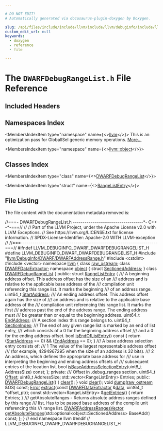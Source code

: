 ```yaml
---

# DO NOT EDIT!
# Automatically generated via docusaurus-plugin-doxygen by Doxygen.

slug: /api/files/include/include/llvm/include/llvm/debuginfo/include/llvm/debuginfo/dwarf/dwarfdebugrangelist-h
custom_edit_url: null
keywords:
  - doxygen
  - reference
  - file

---
```





# The `DWARFDebugRangeList.h` File Reference

<DoxygenPage pluginConfig={pluginConfig}>



## Included Headers

<IncludesList>
<IncludesListItem
  filePath="llvm/DebugInfo/DWARF/DWARFAddressRange.h"
  permalink="/docs/api/files/include/include/llvm/include/llvm/debuginfo/include/llvm/debuginfo/dwarf/dwarfaddressrange-h"
  isLocal="true" />
<IncludesListItem
  filePath="cstdint"
  permalink=""
  isLocal="false" />
<IncludesListItem
  filePath="vector"
  permalink=""
  isLocal="false" />
</IncludesList>

## Namespaces Index

<MembersIndex>

<MembersIndexItem
  type="namespace"
  name={<><a href="/docs/api/namespaces/llvm">llvm</a></>}>
This is an optimization pass for GlobalISel generic memory operations. <a href="/docs/api/namespaces/llvm/#details">More...</a>
</MembersIndexItem>

<MembersIndexItem
  type="namespace"
  name={<><a href="/docs/api/namespaces/llvm/object">llvm::object</a></>}>
</MembersIndexItem>

</MembersIndex>

## Classes Index

<MembersIndex>

<MembersIndexItem
  type="class"
  name={<><a href="/docs/api/classes/llvm/dwarfdebugrangelist">DWARFDebugRangeList</a></>}>
</MembersIndexItem>

<MembersIndexItem
  type="struct"
  name={<><a href="/docs/api/structs/llvm/dwarfdebugrangelist/rangelistentry">RangeListEntry</a></>}>
</MembersIndexItem>

</MembersIndex>


## File Listing

The file content with the documentation metadata removed is:

<ProgramListing>

<Link id="l00001" /><CodeLine lineNumber="1"><Highlight kind="comment">//===- DWARFDebugRangeList.h ------------------------------------&#42;- C++ -&#42;-===//</Highlight><Highlight kind="normal"></Highlight></CodeLine>
<Link id="l00002" /><CodeLine lineNumber="2"><Highlight kind="normal"></Highlight><Highlight kind="comment">//</Highlight><Highlight kind="normal"></Highlight></CodeLine>
<Link id="l00003" /><CodeLine lineNumber="3"><Highlight kind="normal"></Highlight><Highlight kind="comment">// Part of the LLVM Project, under the Apache License v2.0 with LLVM Exceptions.</Highlight><Highlight kind="normal"></Highlight></CodeLine>
<Link id="l00004" /><CodeLine lineNumber="4"><Highlight kind="normal"></Highlight><Highlight kind="comment">// See https://llvm.org/LICENSE.txt for license information.</Highlight><Highlight kind="normal"></Highlight></CodeLine>
<Link id="l00005" /><CodeLine lineNumber="5"><Highlight kind="normal"></Highlight><Highlight kind="comment">// SPDX-License-Identifier: Apache-2.0 WITH LLVM-exception</Highlight><Highlight kind="normal"></Highlight></CodeLine>
<Link id="l00006" /><CodeLine lineNumber="6"><Highlight kind="normal"></Highlight><Highlight kind="comment">//</Highlight><Highlight kind="normal"></Highlight></CodeLine>
<Link id="l00007" /><CodeLine lineNumber="7"><Highlight kind="normal"></Highlight><Highlight kind="comment">//===----------------------------------------------------------------------===//</Highlight><Highlight kind="normal"></Highlight></CodeLine>
<Link id="l00008" /><CodeLine lineNumber="8"><Highlight kind="normal"></Highlight></CodeLine>
<Link id="l00009" /><CodeLine lineNumber="9"><Highlight kind="normal"></Highlight><Highlight kind="preprocessor">#ifndef LLVM&#95;DEBUGINFO&#95;DWARF&#95;DWARFDEBUGRANGELIST&#95;H</Highlight><Highlight kind="normal"></Highlight></CodeLine>
<Link id="l00010" /><CodeLine lineNumber="10"><Highlight kind="normal"></Highlight><Highlight kind="preprocessor">#define LLVM&#95;DEBUGINFO&#95;DWARF&#95;DWARFDEBUGRANGELIST&#95;H</Highlight><Highlight kind="normal"></Highlight></CodeLine>
<Link id="l00011" /><CodeLine lineNumber="11"><Highlight kind="normal"></Highlight></CodeLine>
<Link id="l00012" /><CodeLine lineNumber="12"><Highlight kind="normal"></Highlight><Highlight kind="preprocessor">#include &quot;<a href="/docs/api/files/include/include/llvm/include/llvm/debuginfo/include/llvm/debuginfo/dwarf/dwarfaddressrange-h">llvm/DebugInfo/DWARF/DWARFAddressRange.h</a>&quot;</Highlight><Highlight kind="normal"></Highlight></CodeLine>
<Link id="l00013" /><CodeLine lineNumber="13"><Highlight kind="normal"></Highlight><Highlight kind="preprocessor">#include &lt;cstdint&gt;</Highlight><Highlight kind="normal"></Highlight></CodeLine>
<Link id="l00014" /><CodeLine lineNumber="14"><Highlight kind="normal"></Highlight><Highlight kind="preprocessor">#include &lt;vector&gt;</Highlight><Highlight kind="normal"></Highlight></CodeLine>
<Link id="l00015" /><CodeLine lineNumber="15"><Highlight kind="normal"></Highlight></CodeLine>
<Link id="l00016" /><CodeLine lineNumber="16"><Highlight kind="normal"></Highlight><Highlight kind="keyword">namespace </Highlight><Highlight kind="normal"><a href="/docs/api/namespaces/llvm">llvm</a> &#123;</Highlight></CodeLine>
<Link id="l00017" /><CodeLine lineNumber="17"><Highlight kind="normal"></Highlight></CodeLine>
<Link id="l00018" /><CodeLine lineNumber="18"><Highlight kind="normal"></Highlight><Highlight kind="keyword">class </Highlight><Highlight kind="normal"><a href="/docs/api/classes/llvm/raw-ostream">raw&#95;ostream</a>;</Highlight></CodeLine>
<Link id="l00019" /><CodeLine lineNumber="19"><Highlight kind="normal"></Highlight><Highlight kind="keyword">class </Highlight><Highlight kind="normal"><a href="/docs/api/classes/llvm/dwarfdataextractor">DWARFDataExtractor</a>;</Highlight></CodeLine>
<Link id="l00020" /><CodeLine lineNumber="20"><Highlight kind="normal"></Highlight><Highlight kind="keyword">namespace </Highlight><Highlight kind="normal"><a href="/docs/api/namespaces/llvm/object">object</a> &#123;</Highlight></CodeLine>
<Link id="l00021" /><CodeLine lineNumber="21"><Highlight kind="normal"></Highlight><Highlight kind="keyword">struct </Highlight><Highlight kind="normal"><a href="/docs/api/structs/llvm/object/sectionedaddress">SectionedAddress</a>;</Highlight></CodeLine>
<Link id="l00022" /><CodeLine lineNumber="22"><Highlight kind="normal">&#125;</Highlight></CodeLine>
<Link id="l00023" /><CodeLine lineNumber="23"><Highlight kind="normal"></Highlight></CodeLine>
<Link id="l00024" /><CodeLine lineNumber="24" lineLink="/docs/api/classes/llvm/dwarfdebugrangelist"><Highlight kind="normal"></Highlight><Highlight kind="keyword">class </Highlight><Highlight kind="normal"><a href="/docs/api/classes/llvm/dwarfdebugrangelist/#aef759d53de453cd7140b861279675f9c">DWARFDebugRangeList</a> &#123;</Highlight></CodeLine>
<Link id="l00025" /><CodeLine lineNumber="25"><Highlight kind="normal"></Highlight><Highlight kind="keyword">public</Highlight><Highlight kind="normal">:</Highlight></CodeLine>
<Link id="l00026" /><CodeLine lineNumber="26" lineLink="/docs/api/structs/llvm/dwarfdebugrangelist/rangelistentry"><Highlight kind="normal">  </Highlight><Highlight kind="keyword">struct </Highlight><Highlight kind="normal"><a href="/docs/api/structs/llvm/dwarfdebugrangelist/rangelistentry">RangeListEntry</a> &#123;</Highlight><Highlight kind="comment"></Highlight></CodeLine>
<Link id="l00027" /><CodeLine lineNumber="27"><Highlight kind="comment">    /// A beginning address offset. This address offset has the size of an</Highlight></CodeLine>
<Link id="l00028" /><CodeLine lineNumber="28"><Highlight kind="comment">    /// address and is relative to the applicable base address of the</Highlight></CodeLine>
<Link id="l00029" /><CodeLine lineNumber="29"><Highlight kind="comment">    /// compilation unit referencing this range list. It marks the beginning</Highlight></CodeLine>
<Link id="l00030" /><CodeLine lineNumber="30"><Highlight kind="comment">    /// of an address range.</Highlight><Highlight kind="normal"></Highlight></CodeLine>
<Link id="l00031" /><CodeLine lineNumber="31" lineLink="/docs/api/structs/llvm/dwarfdebugrangelist/rangelistentry/#afa95d135ac835ee0ca83041eccee588e"><Highlight kind="normal">    uint64&#95;t <a href="/docs/api/structs/llvm/dwarfdebugrangelist/rangelistentry/#afa95d135ac835ee0ca83041eccee588e">StartAddress</a>;</Highlight><Highlight kind="comment"></Highlight></CodeLine>
<Link id="l00032" /><CodeLine lineNumber="32"><Highlight kind="comment">    /// An ending address offset. This address offset again has the size of</Highlight></CodeLine>
<Link id="l00033" /><CodeLine lineNumber="33"><Highlight kind="comment">    /// an address and is relative to the applicable base address of the</Highlight></CodeLine>
<Link id="l00034" /><CodeLine lineNumber="34"><Highlight kind="comment">    /// compilation unit referencing this range list. It marks the first</Highlight></CodeLine>
<Link id="l00035" /><CodeLine lineNumber="35"><Highlight kind="comment">    /// address past the end of the address range. The ending address must</Highlight></CodeLine>
<Link id="l00036" /><CodeLine lineNumber="36"><Highlight kind="comment">    /// be greater than or equal to the beginning address.</Highlight><Highlight kind="normal"></Highlight></CodeLine>
<Link id="l00037" /><CodeLine lineNumber="37" lineLink="/docs/api/structs/llvm/dwarfdebugrangelist/rangelistentry/#af6fe00f34df9ba6fbd7f315f74d8cce9"><Highlight kind="normal">    uint64&#95;t <a href="/docs/api/structs/llvm/dwarfdebugrangelist/rangelistentry/#af6fe00f34df9ba6fbd7f315f74d8cce9">EndAddress</a>;</Highlight><Highlight kind="comment"></Highlight></CodeLine>
<Link id="l00038" /><CodeLine lineNumber="38"><Highlight kind="comment">    /// A section index this range belongs to.</Highlight><Highlight kind="normal"></Highlight></CodeLine>
<Link id="l00039" /><CodeLine lineNumber="39" lineLink="/docs/api/structs/llvm/dwarfdebugrangelist/rangelistentry/#a39f92efb881f3cb191e3cd53720a136a"><Highlight kind="normal">    uint64&#95;t <a href="/docs/api/structs/llvm/dwarfdebugrangelist/rangelistentry/#a39f92efb881f3cb191e3cd53720a136a">SectionIndex</a>;</Highlight></CodeLine>
<Link id="l00040" /><CodeLine lineNumber="40"><Highlight kind="normal"></Highlight><Highlight kind="comment"></Highlight></CodeLine>
<Link id="l00041" /><CodeLine lineNumber="41"><Highlight kind="comment">    /// The end of any given range list is marked by an end of list entry,</Highlight></CodeLine>
<Link id="l00042" /><CodeLine lineNumber="42"><Highlight kind="comment">    /// which consists of a 0 for the beginning address offset</Highlight></CodeLine>
<Link id="l00043" /><CodeLine lineNumber="43"><Highlight kind="comment">    /// and a 0 for the ending address offset.</Highlight><Highlight kind="normal"></Highlight></CodeLine>
<Link id="l00044" /><CodeLine lineNumber="44" lineLink="/docs/api/structs/llvm/dwarfdebugrangelist/rangelistentry/#a8cf64b9703afd2054b90bc97aa123d1a"><Highlight kind="normal">    </Highlight><Highlight kind="keywordtype">bool</Highlight><Highlight kind="normal"> <a href="/docs/api/structs/llvm/dwarfdebugrangelist/rangelistentry/#a8cf64b9703afd2054b90bc97aa123d1a">isEndOfListEntry</a>()</Highlight><Highlight kind="keyword"> const </Highlight><Highlight kind="normal">&#123;</Highlight></CodeLine>
<Link id="l00045" /><CodeLine lineNumber="45"><Highlight kind="normal">      </Highlight><Highlight kind="keywordflow">return</Highlight><Highlight kind="normal"> (<a href="/docs/api/structs/llvm/dwarfdebugrangelist/rangelistentry/#afa95d135ac835ee0ca83041eccee588e">StartAddress</a> == 0) &amp;&amp; (<a href="/docs/api/structs/llvm/dwarfdebugrangelist/rangelistentry/#af6fe00f34df9ba6fbd7f315f74d8cce9">EndAddress</a> == 0);</Highlight></CodeLine>
<Link id="l00046" /><CodeLine lineNumber="46"><Highlight kind="normal">    &#125;</Highlight></CodeLine>
<Link id="l00047" /><CodeLine lineNumber="47"><Highlight kind="normal"></Highlight><Highlight kind="comment"></Highlight></CodeLine>
<Link id="l00048" /><CodeLine lineNumber="48"><Highlight kind="comment">    /// A base address selection entry consists of:</Highlight></CodeLine>
<Link id="l00049" /><CodeLine lineNumber="49"><Highlight kind="comment">    /// 1 The value of the largest representable address offset</Highlight></CodeLine>
<Link id="l00050" /><CodeLine lineNumber="50"><Highlight kind="comment">    /// (for example, 4294967295 when the size of an address is 32 bits).</Highlight></CodeLine>
<Link id="l00051" /><CodeLine lineNumber="51"><Highlight kind="comment">    /// 2 An address, which defines the appropriate base address for</Highlight></CodeLine>
<Link id="l00052" /><CodeLine lineNumber="52"><Highlight kind="comment">    /// use in interpreting the beginning and ending address offsets of</Highlight></CodeLine>
<Link id="l00053" /><CodeLine lineNumber="53"><Highlight kind="comment">    /// subsequent entries of the location list.</Highlight><Highlight kind="normal"></Highlight></CodeLine>
<Link id="l00054" /><CodeLine lineNumber="54"><Highlight kind="normal">    </Highlight><Highlight kind="keywordtype">bool</Highlight><Highlight kind="normal"> <a href="/docs/api/structs/llvm/dwarfdebugrangelist/rangelistentry/#aab974969801970ba1a8b9b3a0c69f5f5">isBaseAddressSelectionEntry</a>(uint8&#95;t AddressSize) </Highlight><Highlight kind="keyword">const</Highlight><Highlight kind="normal">;</Highlight></CodeLine>
<Link id="l00055" /><CodeLine lineNumber="55"><Highlight kind="normal">  &#125;;</Highlight></CodeLine>
<Link id="l00056" /><CodeLine lineNumber="56"><Highlight kind="normal"></Highlight></CodeLine>
<Link id="l00057" /><CodeLine lineNumber="57"><Highlight kind="normal"></Highlight><Highlight kind="keyword">private</Highlight><Highlight kind="normal">:</Highlight><Highlight kind="comment"></Highlight></CodeLine>
<Link id="l00058" /><CodeLine lineNumber="58"><Highlight kind="comment">  /// Offset in .debug&#95;ranges section.</Highlight><Highlight kind="normal"></Highlight></CodeLine>
<Link id="l00059" /><CodeLine lineNumber="59"><Highlight kind="normal">  uint64&#95;t <a href="/docs/api/namespaces/llvm/#a05f5b9a11bdcc5feba62899f95dcf878a3134224cba2545bc57954d3b072aebb4">Offset</a>;</Highlight></CodeLine>
<Link id="l00060" /><CodeLine lineNumber="60"><Highlight kind="normal">  uint8&#95;t AddressSize;</Highlight></CodeLine>
<Link id="l00061" /><CodeLine lineNumber="61"><Highlight kind="normal">  std::vector&lt;RangeListEntry&gt; Entries;</Highlight></CodeLine>
<Link id="l00062" /><CodeLine lineNumber="62"><Highlight kind="normal"></Highlight></CodeLine>
<Link id="l00063" /><CodeLine lineNumber="63"><Highlight kind="normal"></Highlight><Highlight kind="keyword">public</Highlight><Highlight kind="normal">:</Highlight></CodeLine>
<Link id="l00064" /><CodeLine lineNumber="64" lineLink="/docs/api/classes/llvm/dwarfdebugrangelist/#aef759d53de453cd7140b861279675f9c"><Highlight kind="normal">  <a href="/docs/api/classes/llvm/dwarfdebugrangelist/#aef759d53de453cd7140b861279675f9c">DWARFDebugRangeList</a>() &#123; <a href="/docs/api/classes/llvm/dwarfdebugrangelist/#a3dffeedde1dc4fc34655ee7829a626d3">clear</a>(); &#125;</Highlight></CodeLine>
<Link id="l00065" /><CodeLine lineNumber="65"><Highlight kind="normal"></Highlight></CodeLine>
<Link id="l00066" /><CodeLine lineNumber="66"><Highlight kind="normal">  </Highlight><Highlight kind="keywordtype">void</Highlight><Highlight kind="normal"> <a href="/docs/api/classes/llvm/dwarfdebugrangelist/#a3dffeedde1dc4fc34655ee7829a626d3">clear</a>();</Highlight></CodeLine>
<Link id="l00067" /><CodeLine lineNumber="67"><Highlight kind="normal">  </Highlight><Highlight kind="keywordtype">void</Highlight><Highlight kind="normal"> <a href="/docs/api/classes/llvm/dwarfdebugrangelist/#adfc6560d80dd2ff0053cd7ef7ba0f5f1">dump</a>(<a href="/docs/api/classes/llvm/raw-ostream">raw&#95;ostream</a> &amp;OS) </Highlight><Highlight kind="keyword">const</Highlight><Highlight kind="normal">;</Highlight></CodeLine>
<Link id="l00068" /><CodeLine lineNumber="68"><Highlight kind="normal">  <a href="/docs/api/classes/llvm/error">Error</a> <a href="/docs/api/files/lib/lib/transforms/lib/transforms/ipo/loopextractor-cpp/#a84dff14934298a71113ab11312c243f6">extract</a>(</Highlight><Highlight kind="keyword">const</Highlight><Highlight kind="normal"> <a href="/docs/api/classes/llvm/dwarfdataextractor">DWARFDataExtractor</a> &amp;<a href="/docs/api/files/lib/lib/codegen/staticdatasplitter-cpp/#ad2fefd8832b4b1ea3dbb1f621063bbff">data</a>, uint64&#95;t &#42;offset&#95;ptr);</Highlight></CodeLine>
<Link id="l00069" /><CodeLine lineNumber="69" lineLink="/docs/api/classes/llvm/dwarfdebugrangelist/#ae17729febaace31277c4361136f1acae"><Highlight kind="normal">  </Highlight><Highlight kind="keyword">const</Highlight><Highlight kind="normal"> std::vector&lt;RangeListEntry&gt; &amp;<a href="/docs/api/classes/llvm/dwarfdebugrangelist/#ae17729febaace31277c4361136f1acae">getEntries</a>() &#123; </Highlight><Highlight kind="keywordflow">return</Highlight><Highlight kind="normal"> Entries; &#125;</Highlight></CodeLine>
<Link id="l00070" /><CodeLine lineNumber="70"><Highlight kind="normal"></Highlight><Highlight kind="comment"></Highlight></CodeLine>
<Link id="l00071" /><CodeLine lineNumber="71"><Highlight kind="comment">  /// getAbsoluteRanges - Returns absolute address ranges defined by this range</Highlight></CodeLine>
<Link id="l00072" /><CodeLine lineNumber="72"><Highlight kind="comment">  /// list. Has to be passed base address of the compile unit referencing this</Highlight></CodeLine>
<Link id="l00073" /><CodeLine lineNumber="73"><Highlight kind="comment">  /// range list.</Highlight><Highlight kind="normal"></Highlight></CodeLine>
<Link id="l00074" /><CodeLine lineNumber="74"><Highlight kind="normal">  <a href="/docs/api/namespaces/llvm/#af7b7409cf7c2a265eb671b0023fb9ebf">DWARFAddressRangesVector</a></Highlight></CodeLine>
<Link id="l00075" /><CodeLine lineNumber="75"><Highlight kind="normal">  <a href="/docs/api/classes/llvm/dwarfdebugrangelist/#a988c616ede2f0e4cf1c8c4f5faa554c8">getAbsoluteRanges</a>(std::optional&lt;object::SectionedAddress&gt; BaseAddr) </Highlight><Highlight kind="keyword">const</Highlight><Highlight kind="normal">;</Highlight></CodeLine>
<Link id="l00076" /><CodeLine lineNumber="76"><Highlight kind="normal">&#125;;</Highlight></CodeLine>
<Link id="l00077" /><CodeLine lineNumber="77"><Highlight kind="normal"></Highlight></CodeLine>
<Link id="l00078" /><CodeLine lineNumber="78"><Highlight kind="normal">&#125; </Highlight><Highlight kind="comment">// end namespace llvm</Highlight><Highlight kind="normal"></Highlight></CodeLine>
<Link id="l00079" /><CodeLine lineNumber="79"><Highlight kind="normal"></Highlight></CodeLine>
<Link id="l00080" /><CodeLine lineNumber="80"><Highlight kind="normal"></Highlight><Highlight kind="preprocessor">#endif </Highlight><Highlight kind="comment">// LLVM&#95;DEBUGINFO&#95;DWARF&#95;DWARFDEBUGRANGELIST&#95;H</Highlight><Highlight kind="normal"></Highlight></CodeLine>

</ProgramListing>

</DoxygenPage>
